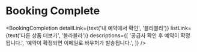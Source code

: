 
<Meta title="Booking Complete" decorators={[withKnobs]} />

# Booking Complete

<BookingCompletion
  detailLink={text('내 예약에서 확인', '블라블라')}
  listLink={text('다른 상품 더보기', '블라블라')}
  descriptions={[
    '공급사 확인 후 예약이 확정됩니다.',
    '예약이 확정되면 이메일로 바우처가 발송됩니다.',
  ]}
/>
